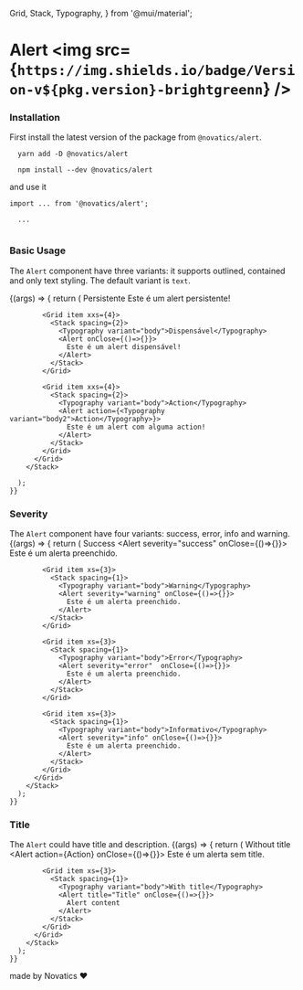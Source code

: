 
  Grid,
  Stack,
  Typography,
} from '@mui/material';

<Meta title="Components/Alert" component={Alert} />

# Alert <img src={`https://img.shields.io/badge/Version-v${pkg.version}-brightgreenn`} />

### Installation

First install the latest version of the package from `@novatics/alert`.

```shell
  yarn add -D @novatics/alert
```

```shell
  npm install --dev @novatics/alert
```

and use it

```tsx
import ... from '@novatics/alert';

  ...


```

### Basic Usage

The `Alert` component have three variants: it supports outlined, contained and only text styling. The default variant is `text`.

<Canvas>
  <Story name="Basic Usage">
    {(args) => {
      return (
        <Stack spacing={3}>
          <Grid container spacing={2}>
            <Grid item xxs={4}>
              <Stack spacing={2}>
                <Typography variant="body">Persistente</Typography>
                <Alert severity="info">
                  Este é um alert persistente!
                </Alert>
              </Stack>
            </Grid>

            <Grid item xxs={4}>
              <Stack spacing={2}>
                <Typography variant="body">Dispensável</Typography>
                <Alert onClose={()=>{}}>
                  Este é um alert dispensável!
                </Alert>
              </Stack>
            </Grid>

            <Grid item xxs={4}>
              <Stack spacing={2}>
                <Typography variant="body">Action</Typography>
                <Alert action={<Typography variant="body2">Action</Typography>}>
                  Este é um alert com alguma action!
                </Alert>
              </Stack>
            </Grid>
          </Grid>
        </Stack>

      );
    }}
  </Story>
</Canvas>



### Severity

The `Alert` component have four variants: success, error, info and warning.
<Canvas>
  <Story name="Severity">
    {(args) => {
      return (
        <Stack spacing={4}>
          <Grid container spacing={4}>
            <Grid item xs={3}>
              <Stack spacing={1}>
                <Typography variant="body">Success</Typography>
                <Alert severity="success" onClose={()=>{}}>
                  Este é um alerta preenchido.
                </Alert>
              </Stack>
            </Grid>

            <Grid item xs={3}>
              <Stack spacing={1}>
                <Typography variant="body">Warning</Typography>
                <Alert severity="warning" onClose={()=>{}}>
                  Este é um alerta preenchido.
                </Alert>
              </Stack>
            </Grid>

            <Grid item xs={3}>
              <Stack spacing={1}>
                <Typography variant="body">Error</Typography>
                <Alert severity="error"  onClose={()=>{}}>
                  Este é um alerta preenchido.
                </Alert>
              </Stack>
            </Grid>

            <Grid item xs={3}>
              <Stack spacing={1}>
                <Typography variant="body">Informativo</Typography>
                <Alert severity="info" onClose={()=>{}}>
                  Este é um alerta preenchido.
                </Alert>
              </Stack>
            </Grid>
          </Grid>
        </Stack>
      );
    }}
  </Story>
</Canvas>



### Title

The `Alert` could have title and description.
<Canvas>
  <Story name="Title">
    {(args) => {
      return (
        <Stack spacing={4}>
          <Grid container spacing={4}>
            <Grid item xs={3}>
              <Stack spacing={1}>
                <Typography variant="body">Without title</Typography>
                <Alert action={<Typography variant="body2">Action</Typography>} onClose={()=>{}}>
                  Este é um alerta sem title.
                </Alert>
              </Stack>
            </Grid>

            <Grid item xs={3}>
              <Stack spacing={1}>
                <Typography variant="body">With title</Typography>
                <Alert title="Title" onClose={()=>{}}>
                  Alert content
                </Alert>
              </Stack>
            </Grid>
          </Grid>
        </Stack>
      );
    }}
  </Story>
</Canvas>



made by Novatics ❤
